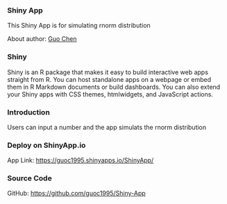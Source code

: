 ### Shiny App
This Shiny App is for simulating rnorm distribution

About author: [Guo Chen](https://www.linkedin.com/in/guo-chen/)

### Shiny
Shiny is an R package that makes it easy to build interactive web apps straight from R. You can host standalone apps on a webpage or embed them in R Markdown documents or build dashboards. You can also extend your Shiny apps with CSS themes, htmlwidgets, and JavaScript actions.

### Introduction
Users can input a number and the app simulats the rnorm distribution

### Deploy on ShinyApp.io
App Link: [https://guoc1995.shinyapps.io/ShinyApp/](https://guoc1995.shinyapps.io/ShinyApp/)

### Source Code
GitHub: [https://github.com/guoc1995/Shiny-App](https://github.com/guoc1995/Shiny-App)



